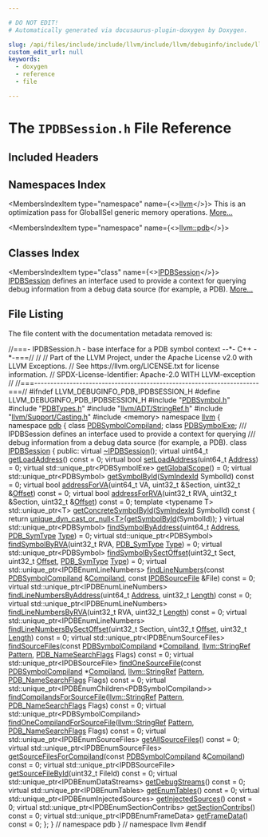 ```yaml
---

# DO NOT EDIT!
# Automatically generated via docusaurus-plugin-doxygen by Doxygen.

slug: /api/files/include/include/llvm/include/llvm/debuginfo/include/llvm/debuginfo/pdb/ipdbsession-h
custom_edit_url: null
keywords:
  - doxygen
  - reference
  - file

---
```





# The `IPDBSession.h` File Reference

<DoxygenPage pluginConfig={pluginConfig}>



## Included Headers

<IncludesList>
<IncludesListItem
  filePath="PDBSymbol.h"
  permalink="/docs/api/files/include/include/llvm/include/llvm/debuginfo/include/llvm/debuginfo/pdb/pdbsymbol-h"
  isLocal="true" />
<IncludesListItem
  filePath="PDBTypes.h"
  permalink="/docs/api/files/include/include/llvm/include/llvm/debuginfo/include/llvm/debuginfo/pdb/pdbtypes-h"
  isLocal="true" />
<IncludesListItem
  filePath="llvm/ADT/StringRef.h"
  permalink="/docs/api/files/include/include/llvm/include/llvm/adt/stringref-h"
  isLocal="true" />
<IncludesListItem
  filePath="llvm/Support/Casting.h"
  permalink="/docs/api/files/include/include/llvm/include/llvm/support/casting-h"
  isLocal="true" />
<IncludesListItem
  filePath="memory"
  permalink=""
  isLocal="false" />
</IncludesList>

## Namespaces Index

<MembersIndex>

<MembersIndexItem
  type="namespace"
  name={<><a href="/docs/api/namespaces/llvm">llvm</a></>}>
This is an optimization pass for GlobalISel generic memory operations. <a href="/docs/api/namespaces/llvm/#details">More...</a>
</MembersIndexItem>

<MembersIndexItem
  type="namespace"
  name={<><a href="/docs/api/namespaces/llvm/pdb">llvm::pdb</a></>}>
</MembersIndexItem>

</MembersIndex>

## Classes Index

<MembersIndex>

<MembersIndexItem
  type="class"
  name={<><a href="/docs/api/classes/llvm/pdb/ipdbsession">IPDBSession</a></>}>
<a href="/docs/api/classes/llvm/pdb/ipdbsession">IPDBSession</a> defines an interface used to provide a context for querying debug information from a debug data source (for example, a PDB). <a href="/docs/api/classes/llvm/pdb/ipdbsession/#details">More...</a>
</MembersIndexItem>

</MembersIndex>


## File Listing

The file content with the documentation metadata removed is:

<ProgramListing>

<Link id="l00001" /><CodeLine lineNumber="1"><Highlight kind="comment">//===- IPDBSession.h - base interface for a PDB symbol context --&#42;- C++ -&#42;-===//</Highlight><Highlight kind="normal"></Highlight></CodeLine>
<Link id="l00002" /><CodeLine lineNumber="2"><Highlight kind="normal"></Highlight><Highlight kind="comment">//</Highlight><Highlight kind="normal"></Highlight></CodeLine>
<Link id="l00003" /><CodeLine lineNumber="3"><Highlight kind="normal"></Highlight><Highlight kind="comment">// Part of the LLVM Project, under the Apache License v2.0 with LLVM Exceptions.</Highlight><Highlight kind="normal"></Highlight></CodeLine>
<Link id="l00004" /><CodeLine lineNumber="4"><Highlight kind="normal"></Highlight><Highlight kind="comment">// See https://llvm.org/LICENSE.txt for license information.</Highlight><Highlight kind="normal"></Highlight></CodeLine>
<Link id="l00005" /><CodeLine lineNumber="5"><Highlight kind="normal"></Highlight><Highlight kind="comment">// SPDX-License-Identifier: Apache-2.0 WITH LLVM-exception</Highlight><Highlight kind="normal"></Highlight></CodeLine>
<Link id="l00006" /><CodeLine lineNumber="6"><Highlight kind="normal"></Highlight><Highlight kind="comment">//</Highlight><Highlight kind="normal"></Highlight></CodeLine>
<Link id="l00007" /><CodeLine lineNumber="7"><Highlight kind="normal"></Highlight><Highlight kind="comment">//===----------------------------------------------------------------------===//</Highlight><Highlight kind="normal"></Highlight></CodeLine>
<Link id="l00008" /><CodeLine lineNumber="8"><Highlight kind="normal"></Highlight></CodeLine>
<Link id="l00009" /><CodeLine lineNumber="9"><Highlight kind="normal"></Highlight><Highlight kind="preprocessor">#ifndef LLVM&#95;DEBUGINFO&#95;PDB&#95;IPDBSESSION&#95;H</Highlight><Highlight kind="normal"></Highlight></CodeLine>
<Link id="l00010" /><CodeLine lineNumber="10"><Highlight kind="normal"></Highlight><Highlight kind="preprocessor">#define LLVM&#95;DEBUGINFO&#95;PDB&#95;IPDBSESSION&#95;H</Highlight><Highlight kind="normal"></Highlight></CodeLine>
<Link id="l00011" /><CodeLine lineNumber="11"><Highlight kind="normal"></Highlight></CodeLine>
<Link id="l00012" /><CodeLine lineNumber="12"><Highlight kind="normal"></Highlight><Highlight kind="preprocessor">#include &quot;<a href="/docs/api/files/include/include/llvm/include/llvm/debuginfo/include/llvm/debuginfo/pdb/pdbsymbol-h">PDBSymbol.h</a>&quot;</Highlight><Highlight kind="normal"></Highlight></CodeLine>
<Link id="l00013" /><CodeLine lineNumber="13"><Highlight kind="normal"></Highlight><Highlight kind="preprocessor">#include &quot;<a href="/docs/api/files/include/include/llvm/include/llvm/debuginfo/include/llvm/debuginfo/pdb/pdbtypes-h">PDBTypes.h</a>&quot;</Highlight><Highlight kind="normal"></Highlight></CodeLine>
<Link id="l00014" /><CodeLine lineNumber="14"><Highlight kind="normal"></Highlight><Highlight kind="preprocessor">#include &quot;<a href="/docs/api/files/include/include/llvm/include/llvm/adt/stringref-h">llvm/ADT/StringRef.h</a>&quot;</Highlight><Highlight kind="normal"></Highlight></CodeLine>
<Link id="l00015" /><CodeLine lineNumber="15"><Highlight kind="normal"></Highlight><Highlight kind="preprocessor">#include &quot;<a href="/docs/api/files/include/include/llvm/include/llvm/support/casting-h">llvm/Support/Casting.h</a>&quot;</Highlight><Highlight kind="normal"></Highlight></CodeLine>
<Link id="l00016" /><CodeLine lineNumber="16"><Highlight kind="normal"></Highlight><Highlight kind="preprocessor">#include &lt;memory&gt;</Highlight><Highlight kind="normal"></Highlight></CodeLine>
<Link id="l00017" /><CodeLine lineNumber="17"><Highlight kind="normal"></Highlight></CodeLine>
<Link id="l00018" /><CodeLine lineNumber="18"><Highlight kind="normal"></Highlight><Highlight kind="keyword">namespace </Highlight><Highlight kind="normal"><a href="/docs/api/namespaces/llvm">llvm</a> &#123;</Highlight></CodeLine>
<Link id="l00019" /><CodeLine lineNumber="19"><Highlight kind="normal"></Highlight><Highlight kind="keyword">namespace </Highlight><Highlight kind="normal"><a href="/docs/api/namespaces/llvm/pdb">pdb</a> &#123;</Highlight></CodeLine>
<Link id="l00020" /><CodeLine lineNumber="20"><Highlight kind="normal"></Highlight><Highlight kind="keyword">class </Highlight><Highlight kind="normal"><a href="/docs/api/classes/llvm/pdb/pdbsymbolcompiland">PDBSymbolCompiland</a>;</Highlight></CodeLine>
<Link id="l00021" /><CodeLine lineNumber="21"><Highlight kind="normal"></Highlight><Highlight kind="keyword">class </Highlight><Highlight kind="normal"><a href="/docs/api/classes/llvm/pdb/pdbsymbolexe">PDBSymbolExe</a>;</Highlight></CodeLine>
<Link id="l00022" /><CodeLine lineNumber="22"><Highlight kind="normal"></Highlight><Highlight kind="comment"></Highlight></CodeLine>
<Link id="l00023" /><CodeLine lineNumber="23"><Highlight kind="comment">/// IPDBSession defines an interface used to provide a context for querying</Highlight></CodeLine>
<Link id="l00024" /><CodeLine lineNumber="24"><Highlight kind="comment">/// debug information from a debug data source (for example, a PDB).</Highlight><Highlight kind="normal"></Highlight></CodeLine>
<Link id="l00025" /><CodeLine lineNumber="25" lineLink="/docs/api/classes/llvm/pdb/ipdbsession"><Highlight kind="normal"></Highlight><Highlight kind="keyword">class </Highlight><Highlight kind="normal"><a href="/docs/api/classes/llvm/pdb/ipdbsession">IPDBSession</a> &#123;</Highlight></CodeLine>
<Link id="l00026" /><CodeLine lineNumber="26"><Highlight kind="normal"></Highlight><Highlight kind="keyword">public</Highlight><Highlight kind="normal">:</Highlight></CodeLine>
<Link id="l00027" /><CodeLine lineNumber="27" lineLink="/docs/api/classes/llvm/pdb/ipdbsession/#a821f9d6e07e4c499e77504957a7ee10e"><Highlight kind="normal">  </Highlight><Highlight kind="keyword">virtual</Highlight><Highlight kind="normal"> <a href="/docs/api/classes/llvm/pdb/ipdbsession/#a821f9d6e07e4c499e77504957a7ee10e">~IPDBSession</a>();</Highlight></CodeLine>
<Link id="l00028" /><CodeLine lineNumber="28"><Highlight kind="normal"></Highlight></CodeLine>
<Link id="l00029" /><CodeLine lineNumber="29" lineLink="/docs/api/classes/llvm/pdb/ipdbsession/#a4442f557eea8ea98e60baafcbf600353"><Highlight kind="normal">  </Highlight><Highlight kind="keyword">virtual</Highlight><Highlight kind="normal"> uint64&#95;t <a href="/docs/api/classes/llvm/pdb/ipdbsession/#a4442f557eea8ea98e60baafcbf600353">getLoadAddress</a>() </Highlight><Highlight kind="keyword">const</Highlight><Highlight kind="normal"> = 0;</Highlight></CodeLine>
<Link id="l00030" /><CodeLine lineNumber="30" lineLink="/docs/api/classes/llvm/pdb/ipdbsession/#a5a8d2d967af54a858e30583c12b0a33f"><Highlight kind="normal">  </Highlight><Highlight kind="keyword">virtual</Highlight><Highlight kind="normal"> </Highlight><Highlight kind="keywordtype">bool</Highlight><Highlight kind="normal"> <a href="/docs/api/classes/llvm/pdb/ipdbsession/#a5a8d2d967af54a858e30583c12b0a33f">setLoadAddress</a>(uint64&#95;t <a href="/docs/api/namespaces/llvm/pdb/#ac10322dc19a928c2dbb83ec9689dc23cadd7bf230fde8d4836917806aff6a6b27">Address</a>) = 0;</Highlight></CodeLine>
<Link id="l00031" /><CodeLine lineNumber="31" lineLink="/docs/api/classes/llvm/pdb/ipdbsession/#acaad347f0cb53fdd16102e4afcf51884"><Highlight kind="normal">  </Highlight><Highlight kind="keyword">virtual</Highlight><Highlight kind="normal"> std::unique&#95;ptr&lt;PDBSymbolExe&gt; <a href="/docs/api/classes/llvm/pdb/ipdbsession/#acaad347f0cb53fdd16102e4afcf51884">getGlobalScope</a>() = 0;</Highlight></CodeLine>
<Link id="l00032" /><CodeLine lineNumber="32"><Highlight kind="normal">  </Highlight><Highlight kind="keyword">virtual</Highlight><Highlight kind="normal"> std::unique&#95;ptr&lt;PDBSymbol&gt;</Highlight></CodeLine>
<Link id="l00033" /><CodeLine lineNumber="33" lineLink="/docs/api/classes/llvm/pdb/ipdbsession/#af1a5e8227daa0df4bf2603f1c79619d9"><Highlight kind="normal">  <a href="/docs/api/classes/llvm/pdb/ipdbsession/#af1a5e8227daa0df4bf2603f1c79619d9">getSymbolById</a>(<a href="/docs/api/namespaces/llvm/pdb/#a0d95a0af7fff523a0a4bfb7f6b578d12">SymIndexId</a> SymbolId) </Highlight><Highlight kind="keyword">const</Highlight><Highlight kind="normal"> = 0;</Highlight></CodeLine>
<Link id="l00034" /><CodeLine lineNumber="34"><Highlight kind="normal"></Highlight></CodeLine>
<Link id="l00035" /><CodeLine lineNumber="35" lineLink="/docs/api/classes/llvm/pdb/ipdbsession/#ae8472fd54e06b6ad1a40addf44090333"><Highlight kind="normal">  </Highlight><Highlight kind="keyword">virtual</Highlight><Highlight kind="normal"> </Highlight><Highlight kind="keywordtype">bool</Highlight><Highlight kind="normal"> <a href="/docs/api/classes/llvm/pdb/ipdbsession/#ae8472fd54e06b6ad1a40addf44090333">addressForVA</a>(uint64&#95;t VA, uint32&#95;t &amp;Section,</Highlight></CodeLine>
<Link id="l00036" /><CodeLine lineNumber="36"><Highlight kind="normal">                            uint32&#95;t &amp;<a href="/docs/api/namespaces/llvm/pdb/#ac10322dc19a928c2dbb83ec9689dc23cadfd0a82c4bf37b1e90b690a22a20692e">Offset</a>) </Highlight><Highlight kind="keyword">const</Highlight><Highlight kind="normal"> = 0;</Highlight></CodeLine>
<Link id="l00037" /><CodeLine lineNumber="37" lineLink="/docs/api/classes/llvm/pdb/ipdbsession/#ab45facdd85937644374322cfd36a5274"><Highlight kind="normal">  </Highlight><Highlight kind="keyword">virtual</Highlight><Highlight kind="normal"> </Highlight><Highlight kind="keywordtype">bool</Highlight><Highlight kind="normal"> <a href="/docs/api/classes/llvm/pdb/ipdbsession/#ab45facdd85937644374322cfd36a5274">addressForRVA</a>(uint32&#95;t RVA, uint32&#95;t &amp;Section,</Highlight></CodeLine>
<Link id="l00038" /><CodeLine lineNumber="38"><Highlight kind="normal">                             uint32&#95;t &amp;<a href="/docs/api/namespaces/llvm/pdb/#ac10322dc19a928c2dbb83ec9689dc23cadfd0a82c4bf37b1e90b690a22a20692e">Offset</a>) </Highlight><Highlight kind="keyword">const</Highlight><Highlight kind="normal"> = 0;</Highlight></CodeLine>
<Link id="l00039" /><CodeLine lineNumber="39"><Highlight kind="normal"></Highlight></CodeLine>
<Link id="l00040" /><CodeLine lineNumber="40"><Highlight kind="normal">  </Highlight><Highlight kind="keyword">template</Highlight><Highlight kind="normal"> &lt;</Highlight><Highlight kind="keyword">typename</Highlight><Highlight kind="normal"> T&gt;</Highlight></CodeLine>
<Link id="l00041" /><CodeLine lineNumber="41" lineLink="/docs/api/classes/llvm/pdb/ipdbsession/#aad84f5a5edc4ea61dce100595f2f1689"><Highlight kind="normal">  std::unique&#95;ptr&lt;T&gt; <a href="/docs/api/classes/llvm/pdb/ipdbsession/#aad84f5a5edc4ea61dce100595f2f1689">getConcreteSymbolById</a>(<a href="/docs/api/namespaces/llvm/pdb/#a0d95a0af7fff523a0a4bfb7f6b578d12">SymIndexId</a> SymbolId)</Highlight><Highlight kind="keyword"> const </Highlight><Highlight kind="normal">&#123;</Highlight></CodeLine>
<Link id="l00042" /><CodeLine lineNumber="42"><Highlight kind="normal">    </Highlight><Highlight kind="keywordflow">return</Highlight><Highlight kind="normal"> <a href="/docs/api/namespaces/llvm/#ac54a2b68cbe006eca672924118a6aa9b">unique&#95;dyn&#95;cast&#95;or&#95;null&lt;T&gt;</a>(<a href="/docs/api/classes/llvm/pdb/ipdbsession/#af1a5e8227daa0df4bf2603f1c79619d9">getSymbolById</a>(SymbolId));</Highlight></CodeLine>
<Link id="l00043" /><CodeLine lineNumber="43"><Highlight kind="normal">  &#125;</Highlight></CodeLine>
<Link id="l00044" /><CodeLine lineNumber="44"><Highlight kind="normal"></Highlight></CodeLine>
<Link id="l00045" /><CodeLine lineNumber="45" lineLink="/docs/api/classes/llvm/pdb/ipdbsession/#a9b6b7a67bb72ad6993cc00914a5818f6"><Highlight kind="normal">  </Highlight><Highlight kind="keyword">virtual</Highlight><Highlight kind="normal"> std::unique&#95;ptr&lt;PDBSymbol&gt; <a href="/docs/api/classes/llvm/pdb/ipdbsession/#a9b6b7a67bb72ad6993cc00914a5818f6">findSymbolByAddress</a>(uint64&#95;t <a href="/docs/api/namespaces/llvm/pdb/#ac10322dc19a928c2dbb83ec9689dc23cadd7bf230fde8d4836917806aff6a6b27">Address</a>,</Highlight></CodeLine>
<Link id="l00046" /><CodeLine lineNumber="46"><Highlight kind="normal">                                                         <a href="/docs/api/namespaces/llvm/pdb/#a33e853ec74d48b1340d1d4bae772d30b">PDB&#95;SymType</a> <a href="/docs/api/namespaces/llvm/pdb/#a952cb7401a07c49e2879fbfc92f0dc2caa1fa27779242b4902f7ae3bdd5c6d508">Type</a>) = 0;</Highlight></CodeLine>
<Link id="l00047" /><CodeLine lineNumber="47" lineLink="/docs/api/classes/llvm/pdb/ipdbsession/#a021d31a73d353111ca938be9b7423f20"><Highlight kind="normal">  </Highlight><Highlight kind="keyword">virtual</Highlight><Highlight kind="normal"> std::unique&#95;ptr&lt;PDBSymbol&gt; <a href="/docs/api/classes/llvm/pdb/ipdbsession/#a021d31a73d353111ca938be9b7423f20">findSymbolByRVA</a>(uint32&#95;t RVA,</Highlight></CodeLine>
<Link id="l00048" /><CodeLine lineNumber="48"><Highlight kind="normal">                                                     <a href="/docs/api/namespaces/llvm/pdb/#a33e853ec74d48b1340d1d4bae772d30b">PDB&#95;SymType</a> <a href="/docs/api/namespaces/llvm/pdb/#a952cb7401a07c49e2879fbfc92f0dc2caa1fa27779242b4902f7ae3bdd5c6d508">Type</a>) = 0;</Highlight></CodeLine>
<Link id="l00049" /><CodeLine lineNumber="49"><Highlight kind="normal">  </Highlight><Highlight kind="keyword">virtual</Highlight><Highlight kind="normal"> std::unique&#95;ptr&lt;PDBSymbol&gt;</Highlight></CodeLine>
<Link id="l00050" /><CodeLine lineNumber="50" lineLink="/docs/api/classes/llvm/pdb/ipdbsession/#a4fa14d0cb320b5560ca0c9265bf077ea"><Highlight kind="normal">  <a href="/docs/api/classes/llvm/pdb/ipdbsession/#a4fa14d0cb320b5560ca0c9265bf077ea">findSymbolBySectOffset</a>(uint32&#95;t Sect, uint32&#95;t <a href="/docs/api/namespaces/llvm/pdb/#ac10322dc19a928c2dbb83ec9689dc23cadfd0a82c4bf37b1e90b690a22a20692e">Offset</a>, <a href="/docs/api/namespaces/llvm/pdb/#a33e853ec74d48b1340d1d4bae772d30b">PDB&#95;SymType</a> <a href="/docs/api/namespaces/llvm/pdb/#a952cb7401a07c49e2879fbfc92f0dc2caa1fa27779242b4902f7ae3bdd5c6d508">Type</a>) = 0;</Highlight></CodeLine>
<Link id="l00051" /><CodeLine lineNumber="51"><Highlight kind="normal"></Highlight></CodeLine>
<Link id="l00052" /><CodeLine lineNumber="52"><Highlight kind="normal">  </Highlight><Highlight kind="keyword">virtual</Highlight><Highlight kind="normal"> std::unique&#95;ptr&lt;IPDBEnumLineNumbers&gt;</Highlight></CodeLine>
<Link id="l00053" /><CodeLine lineNumber="53" lineLink="/docs/api/classes/llvm/pdb/ipdbsession/#a314678a612d66fc7139151ee4abac6a4"><Highlight kind="normal">  <a href="/docs/api/classes/llvm/pdb/ipdbsession/#a314678a612d66fc7139151ee4abac6a4">findLineNumbers</a>(</Highlight><Highlight kind="keyword">const</Highlight><Highlight kind="normal"> <a href="/docs/api/classes/llvm/pdb/pdbsymbolcompiland">PDBSymbolCompiland</a> &amp;<a href="/docs/api/namespaces/llvm/pdb/#a33e853ec74d48b1340d1d4bae772d30ba247232063f777fa3c2371e077db8b61b">Compiland</a>,</Highlight></CodeLine>
<Link id="l00054" /><CodeLine lineNumber="54"><Highlight kind="normal">                  </Highlight><Highlight kind="keyword">const</Highlight><Highlight kind="normal"> <a href="/docs/api/classes/llvm/pdb/ipdbsourcefile">IPDBSourceFile</a> &amp;File) </Highlight><Highlight kind="keyword">const</Highlight><Highlight kind="normal"> = 0;</Highlight></CodeLine>
<Link id="l00055" /><CodeLine lineNumber="55"><Highlight kind="normal">  </Highlight><Highlight kind="keyword">virtual</Highlight><Highlight kind="normal"> std::unique&#95;ptr&lt;IPDBEnumLineNumbers&gt;</Highlight></CodeLine>
<Link id="l00056" /><CodeLine lineNumber="56" lineLink="/docs/api/classes/llvm/pdb/ipdbsession/#a757962f41a934977c177a55f4e93cd00"><Highlight kind="normal">  <a href="/docs/api/classes/llvm/pdb/ipdbsession/#a757962f41a934977c177a55f4e93cd00">findLineNumbersByAddress</a>(uint64&#95;t <a href="/docs/api/namespaces/llvm/pdb/#ac10322dc19a928c2dbb83ec9689dc23cadd7bf230fde8d4836917806aff6a6b27">Address</a>, uint32&#95;t <a href="/docs/api/namespaces/llvm/#a05f5b9a11bdcc5feba62899f95dcf878af6d9f1c7b49b7601fae6a545002a6763">Length</a>) </Highlight><Highlight kind="keyword">const</Highlight><Highlight kind="normal"> = 0;</Highlight></CodeLine>
<Link id="l00057" /><CodeLine lineNumber="57"><Highlight kind="normal">  </Highlight><Highlight kind="keyword">virtual</Highlight><Highlight kind="normal"> std::unique&#95;ptr&lt;IPDBEnumLineNumbers&gt;</Highlight></CodeLine>
<Link id="l00058" /><CodeLine lineNumber="58" lineLink="/docs/api/classes/llvm/pdb/ipdbsession/#a89f554ed720c4fc8650773ab9d7145c2"><Highlight kind="normal">  <a href="/docs/api/classes/llvm/pdb/ipdbsession/#a89f554ed720c4fc8650773ab9d7145c2">findLineNumbersByRVA</a>(uint32&#95;t RVA, uint32&#95;t <a href="/docs/api/namespaces/llvm/#a05f5b9a11bdcc5feba62899f95dcf878af6d9f1c7b49b7601fae6a545002a6763">Length</a>) </Highlight><Highlight kind="keyword">const</Highlight><Highlight kind="normal"> = 0;</Highlight></CodeLine>
<Link id="l00059" /><CodeLine lineNumber="59"><Highlight kind="normal">  </Highlight><Highlight kind="keyword">virtual</Highlight><Highlight kind="normal"> std::unique&#95;ptr&lt;IPDBEnumLineNumbers&gt;</Highlight></CodeLine>
<Link id="l00060" /><CodeLine lineNumber="60" lineLink="/docs/api/classes/llvm/pdb/ipdbsession/#a6a32fe289f01ff3508c9b43afcb7d6f5"><Highlight kind="normal">  <a href="/docs/api/classes/llvm/pdb/ipdbsession/#a6a32fe289f01ff3508c9b43afcb7d6f5">findLineNumbersBySectOffset</a>(uint32&#95;t Section, uint32&#95;t <a href="/docs/api/namespaces/llvm/pdb/#ac10322dc19a928c2dbb83ec9689dc23cadfd0a82c4bf37b1e90b690a22a20692e">Offset</a>,</Highlight></CodeLine>
<Link id="l00061" /><CodeLine lineNumber="61"><Highlight kind="normal">                              uint32&#95;t <a href="/docs/api/namespaces/llvm/#a05f5b9a11bdcc5feba62899f95dcf878af6d9f1c7b49b7601fae6a545002a6763">Length</a>) </Highlight><Highlight kind="keyword">const</Highlight><Highlight kind="normal"> = 0;</Highlight></CodeLine>
<Link id="l00062" /><CodeLine lineNumber="62"><Highlight kind="normal"></Highlight></CodeLine>
<Link id="l00063" /><CodeLine lineNumber="63"><Highlight kind="normal">  </Highlight><Highlight kind="keyword">virtual</Highlight><Highlight kind="normal"> std::unique&#95;ptr&lt;IPDBEnumSourceFiles&gt;</Highlight></CodeLine>
<Link id="l00064" /><CodeLine lineNumber="64" lineLink="/docs/api/classes/llvm/pdb/ipdbsession/#a90e7e69ee45868142fd5a0fff43849c1"><Highlight kind="normal">  <a href="/docs/api/classes/llvm/pdb/ipdbsession/#a90e7e69ee45868142fd5a0fff43849c1">findSourceFiles</a>(</Highlight><Highlight kind="keyword">const</Highlight><Highlight kind="normal"> <a href="/docs/api/classes/llvm/pdb/pdbsymbolcompiland">PDBSymbolCompiland</a> &#42;<a href="/docs/api/namespaces/llvm/pdb/#a33e853ec74d48b1340d1d4bae772d30ba247232063f777fa3c2371e077db8b61b">Compiland</a>, <a href="/docs/api/classes/llvm/stringref">llvm::StringRef</a> <a href="/docs/api/classes/llvm/pattern">Pattern</a>,</Highlight></CodeLine>
<Link id="l00065" /><CodeLine lineNumber="65"><Highlight kind="normal">                  <a href="/docs/api/namespaces/llvm/pdb/#a1d1b2eadb80309d27efbb727411c54ec">PDB&#95;NameSearchFlags</a> Flags) </Highlight><Highlight kind="keyword">const</Highlight><Highlight kind="normal"> = 0;</Highlight></CodeLine>
<Link id="l00066" /><CodeLine lineNumber="66"><Highlight kind="normal">  </Highlight><Highlight kind="keyword">virtual</Highlight><Highlight kind="normal"> std::unique&#95;ptr&lt;IPDBSourceFile&gt;</Highlight></CodeLine>
<Link id="l00067" /><CodeLine lineNumber="67" lineLink="/docs/api/classes/llvm/pdb/ipdbsession/#a150c680a4aa509b19777494e0a58086a"><Highlight kind="normal">  <a href="/docs/api/classes/llvm/pdb/ipdbsession/#a150c680a4aa509b19777494e0a58086a">findOneSourceFile</a>(</Highlight><Highlight kind="keyword">const</Highlight><Highlight kind="normal"> <a href="/docs/api/classes/llvm/pdb/pdbsymbolcompiland">PDBSymbolCompiland</a> &#42;<a href="/docs/api/namespaces/llvm/pdb/#a33e853ec74d48b1340d1d4bae772d30ba247232063f777fa3c2371e077db8b61b">Compiland</a>,</Highlight></CodeLine>
<Link id="l00068" /><CodeLine lineNumber="68"><Highlight kind="normal">                    <a href="/docs/api/classes/llvm/stringref">llvm::StringRef</a> <a href="/docs/api/classes/llvm/pattern">Pattern</a>,</Highlight></CodeLine>
<Link id="l00069" /><CodeLine lineNumber="69"><Highlight kind="normal">                    <a href="/docs/api/namespaces/llvm/pdb/#a1d1b2eadb80309d27efbb727411c54ec">PDB&#95;NameSearchFlags</a> Flags) </Highlight><Highlight kind="keyword">const</Highlight><Highlight kind="normal"> = 0;</Highlight></CodeLine>
<Link id="l00070" /><CodeLine lineNumber="70"><Highlight kind="normal">  </Highlight><Highlight kind="keyword">virtual</Highlight><Highlight kind="normal"> std::unique&#95;ptr&lt;IPDBEnumChildren&lt;PDBSymbolCompiland&gt;&gt;</Highlight></CodeLine>
<Link id="l00071" /><CodeLine lineNumber="71" lineLink="/docs/api/classes/llvm/pdb/ipdbsession/#a30746428479ae732bef587ecb9ce01c3"><Highlight kind="normal">  <a href="/docs/api/classes/llvm/pdb/ipdbsession/#a30746428479ae732bef587ecb9ce01c3">findCompilandsForSourceFile</a>(<a href="/docs/api/classes/llvm/stringref">llvm::StringRef</a> <a href="/docs/api/classes/llvm/pattern">Pattern</a>,</Highlight></CodeLine>
<Link id="l00072" /><CodeLine lineNumber="72"><Highlight kind="normal">                              <a href="/docs/api/namespaces/llvm/pdb/#a1d1b2eadb80309d27efbb727411c54ec">PDB&#95;NameSearchFlags</a> Flags) </Highlight><Highlight kind="keyword">const</Highlight><Highlight kind="normal"> = 0;</Highlight></CodeLine>
<Link id="l00073" /><CodeLine lineNumber="73"><Highlight kind="normal">  </Highlight><Highlight kind="keyword">virtual</Highlight><Highlight kind="normal"> std::unique&#95;ptr&lt;PDBSymbolCompiland&gt;</Highlight></CodeLine>
<Link id="l00074" /><CodeLine lineNumber="74" lineLink="/docs/api/classes/llvm/pdb/ipdbsession/#a015895b60c8aff83188b17483b39ec1b"><Highlight kind="normal">  <a href="/docs/api/classes/llvm/pdb/ipdbsession/#a015895b60c8aff83188b17483b39ec1b">findOneCompilandForSourceFile</a>(<a href="/docs/api/classes/llvm/stringref">llvm::StringRef</a> <a href="/docs/api/classes/llvm/pattern">Pattern</a>,</Highlight></CodeLine>
<Link id="l00075" /><CodeLine lineNumber="75"><Highlight kind="normal">                                <a href="/docs/api/namespaces/llvm/pdb/#a1d1b2eadb80309d27efbb727411c54ec">PDB&#95;NameSearchFlags</a> Flags) </Highlight><Highlight kind="keyword">const</Highlight><Highlight kind="normal"> = 0;</Highlight></CodeLine>
<Link id="l00076" /><CodeLine lineNumber="76"><Highlight kind="normal"></Highlight></CodeLine>
<Link id="l00077" /><CodeLine lineNumber="77" lineLink="/docs/api/classes/llvm/pdb/ipdbsession/#a85fee8b60d14b8138968f202f90d9258"><Highlight kind="normal">  </Highlight><Highlight kind="keyword">virtual</Highlight><Highlight kind="normal"> std::unique&#95;ptr&lt;IPDBEnumSourceFiles&gt; <a href="/docs/api/classes/llvm/pdb/ipdbsession/#a85fee8b60d14b8138968f202f90d9258">getAllSourceFiles</a>() </Highlight><Highlight kind="keyword">const</Highlight><Highlight kind="normal"> = 0;</Highlight></CodeLine>
<Link id="l00078" /><CodeLine lineNumber="78"><Highlight kind="normal">  </Highlight><Highlight kind="keyword">virtual</Highlight><Highlight kind="normal"> std::unique&#95;ptr&lt;IPDBEnumSourceFiles&gt;</Highlight></CodeLine>
<Link id="l00079" /><CodeLine lineNumber="79" lineLink="/docs/api/classes/llvm/pdb/ipdbsession/#a1db9b93708898f3b3969463164de3b99"><Highlight kind="normal">  <a href="/docs/api/classes/llvm/pdb/ipdbsession/#a1db9b93708898f3b3969463164de3b99">getSourceFilesForCompiland</a>(</Highlight><Highlight kind="keyword">const</Highlight><Highlight kind="normal"> <a href="/docs/api/classes/llvm/pdb/pdbsymbolcompiland">PDBSymbolCompiland</a> &amp;<a href="/docs/api/namespaces/llvm/pdb/#a33e853ec74d48b1340d1d4bae772d30ba247232063f777fa3c2371e077db8b61b">Compiland</a>) </Highlight><Highlight kind="keyword">const</Highlight><Highlight kind="normal"> = 0;</Highlight></CodeLine>
<Link id="l00080" /><CodeLine lineNumber="80"><Highlight kind="normal">  </Highlight><Highlight kind="keyword">virtual</Highlight><Highlight kind="normal"> std::unique&#95;ptr&lt;IPDBSourceFile&gt;</Highlight></CodeLine>
<Link id="l00081" /><CodeLine lineNumber="81" lineLink="/docs/api/classes/llvm/pdb/ipdbsession/#afae5f666297c0176f2912d476ad6a61b"><Highlight kind="normal">  <a href="/docs/api/classes/llvm/pdb/ipdbsession/#afae5f666297c0176f2912d476ad6a61b">getSourceFileById</a>(uint32&#95;t FileId) </Highlight><Highlight kind="keyword">const</Highlight><Highlight kind="normal"> = 0;</Highlight></CodeLine>
<Link id="l00082" /><CodeLine lineNumber="82"><Highlight kind="normal"></Highlight></CodeLine>
<Link id="l00083" /><CodeLine lineNumber="83" lineLink="/docs/api/classes/llvm/pdb/ipdbsession/#ae865015ed4fc3552ccb038017ad8e671"><Highlight kind="normal">  </Highlight><Highlight kind="keyword">virtual</Highlight><Highlight kind="normal"> std::unique&#95;ptr&lt;IPDBEnumDataStreams&gt; <a href="/docs/api/classes/llvm/pdb/ipdbsession/#ae865015ed4fc3552ccb038017ad8e671">getDebugStreams</a>() </Highlight><Highlight kind="keyword">const</Highlight><Highlight kind="normal"> = 0;</Highlight></CodeLine>
<Link id="l00084" /><CodeLine lineNumber="84"><Highlight kind="normal"></Highlight></CodeLine>
<Link id="l00085" /><CodeLine lineNumber="85" lineLink="/docs/api/classes/llvm/pdb/ipdbsession/#ab75933bf5a3180ac545fd2d9abe584e7"><Highlight kind="normal">  </Highlight><Highlight kind="keyword">virtual</Highlight><Highlight kind="normal"> std::unique&#95;ptr&lt;IPDBEnumTables&gt; <a href="/docs/api/classes/llvm/pdb/ipdbsession/#ab75933bf5a3180ac545fd2d9abe584e7">getEnumTables</a>() </Highlight><Highlight kind="keyword">const</Highlight><Highlight kind="normal"> = 0;</Highlight></CodeLine>
<Link id="l00086" /><CodeLine lineNumber="86"><Highlight kind="normal"></Highlight></CodeLine>
<Link id="l00087" /><CodeLine lineNumber="87"><Highlight kind="normal">  </Highlight><Highlight kind="keyword">virtual</Highlight><Highlight kind="normal"> std::unique&#95;ptr&lt;IPDBEnumInjectedSources&gt;</Highlight></CodeLine>
<Link id="l00088" /><CodeLine lineNumber="88" lineLink="/docs/api/classes/llvm/pdb/ipdbsession/#ae5a46796428e7d2142d7a7198863c8b1"><Highlight kind="normal">  <a href="/docs/api/classes/llvm/pdb/ipdbsession/#ae5a46796428e7d2142d7a7198863c8b1">getInjectedSources</a>() </Highlight><Highlight kind="keyword">const</Highlight><Highlight kind="normal"> = 0;</Highlight></CodeLine>
<Link id="l00089" /><CodeLine lineNumber="89"><Highlight kind="normal"></Highlight></CodeLine>
<Link id="l00090" /><CodeLine lineNumber="90"><Highlight kind="normal">  </Highlight><Highlight kind="keyword">virtual</Highlight><Highlight kind="normal"> std::unique&#95;ptr&lt;IPDBEnumSectionContribs&gt;</Highlight></CodeLine>
<Link id="l00091" /><CodeLine lineNumber="91" lineLink="/docs/api/classes/llvm/pdb/ipdbsession/#a2bbcb61e6b9cf829cf2f4edac11b684f"><Highlight kind="normal">  <a href="/docs/api/classes/llvm/pdb/ipdbsession/#a2bbcb61e6b9cf829cf2f4edac11b684f">getSectionContribs</a>() </Highlight><Highlight kind="keyword">const</Highlight><Highlight kind="normal"> = 0;</Highlight></CodeLine>
<Link id="l00092" /><CodeLine lineNumber="92"><Highlight kind="normal"></Highlight></CodeLine>
<Link id="l00093" /><CodeLine lineNumber="93"><Highlight kind="normal">  </Highlight><Highlight kind="keyword">virtual</Highlight><Highlight kind="normal"> std::unique&#95;ptr&lt;IPDBEnumFrameData&gt;</Highlight></CodeLine>
<Link id="l00094" /><CodeLine lineNumber="94" lineLink="/docs/api/classes/llvm/pdb/ipdbsession/#ae411df61b3b7ffe0449c0ee5f0ad07d3"><Highlight kind="normal">  <a href="/docs/api/classes/llvm/pdb/ipdbsession/#ae411df61b3b7ffe0449c0ee5f0ad07d3">getFrameData</a>() </Highlight><Highlight kind="keyword">const</Highlight><Highlight kind="normal"> = 0;</Highlight></CodeLine>
<Link id="l00095" /><CodeLine lineNumber="95"><Highlight kind="normal">&#125;;</Highlight></CodeLine>
<Link id="l00096" /><CodeLine lineNumber="96"><Highlight kind="normal">&#125; </Highlight><Highlight kind="comment">// namespace pdb</Highlight><Highlight kind="normal"></Highlight></CodeLine>
<Link id="l00097" /><CodeLine lineNumber="97"><Highlight kind="normal">&#125; </Highlight><Highlight kind="comment">// namespace llvm</Highlight><Highlight kind="normal"></Highlight></CodeLine>
<Link id="l00098" /><CodeLine lineNumber="98"><Highlight kind="normal"></Highlight></CodeLine>
<Link id="l00099" /><CodeLine lineNumber="99"><Highlight kind="normal"></Highlight><Highlight kind="preprocessor">#endif</Highlight></CodeLine>

</ProgramListing>


</DoxygenPage>
